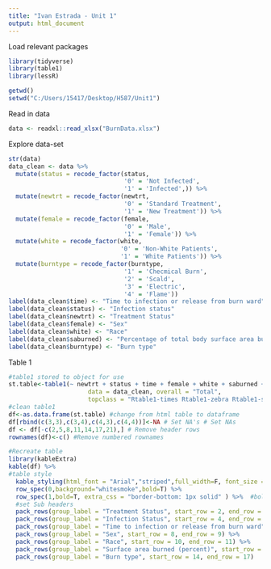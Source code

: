 ---
title: "Ivan Estrada - Unit 1"
output: html_document
---

Load relevant packages
```{r}
library(tidyverse)
library(table1)
library(lessR)
```

```{r}
getwd()
setwd("C:/Users/15417/Desktop/H587/Unit1")
```   

Read in data
```{r}
data <- readxl::read_xlsx("BurnData.xlsx")
```

Explore data-set
```{r}
str(data)
data_clean <- data %>%
  mutate(status = recode_factor(status, 
                                '0' = 'Not Infected',
                                '1' = 'Infected',)) %>%
  mutate(newtrt = recode_factor(newtrt,
                                '0' = 'Standard Treatment',
                                '1' = 'New Treatment')) %>%
  mutate(female = recode_factor(female,
                                '0' = 'Male',
                                '1' = 'Female')) %>%
  mutate(white = recode_factor(white,
                               '0' = 'Non-White Patients',
                               '1' = 'White Patients')) %>%
  mutate(burntype = recode_factor(burntype,
                                '1' = 'Checmical Burn',
                                '2' = 'Scald',
                                '3' = 'Electric',
                                '4' = 'Flame'))
label(data_clean$time) <- "Time to infection or release from burn ward"
label(data_clean$status) <- "Infection status"
label(data_clean$newtrt) <- "Treatment Status"
label(data_clean$female) <- "Sex"
label(data_clean$white) <- "Race"
label(data_clean$saburned) <- "Percentage of total body surface area burned"
label(data_clean$burntype) <- "Burn type"
```
Table 1 
```{r}
#table1 stored to object for use
st.table<-table1(~ newtrt + status + time + female + white + saburned + burntype |newtrt,
                      data = data_clean, overall = "Total", 
                      topclass = "Rtable1-times Rtable1-zebra Rtable1-shade")
#clean table1                      
df<-as.data.frame(st.table) #change from html table to dataframe
df[rbind(c(3,3),c(3,4),c(4,3),c(4,4))]<-NA # Set NA's # Set NAs
df <- df[-c(2,5,8,11,14,17,21),] # Remove header rows
rownames(df)<-c() #Remove numbered rownames

#Recreate table
library(kableExtra)
kable(df) %>% 
#table style
  kable_styling(html_font = "Arial","striped",full_width=F, font_size = 11) %>% 
  row_spec(0,background="whitesmoke",bold=T) %>% 
  row_spec(1,bold=T, extra_css = "border-bottom: 1px solid" ) %>%  #bold header
  #set Sub headers
  pack_rows(group_label = "Treatment Status", start_row = 2, end_row = 3) %>%  
  pack_rows(group_label = "Infection Status", start_row = 4, end_row = 5) %>% 
  pack_rows(group_label = "Time to infection or release from burn ward", start_row = 6, end_row = 7) %>% 
  pack_rows(group_label = "Sex", start_row = 8, end_row = 9) %>% 
  pack_rows(group_label = "Race", start_row = 10, end_row = 11) %>% 
  pack_rows(group_label = "Surface area burned (percent)", start_row = 12, end_row = 13) %>% 
  pack_rows(group_label = "Burn type", start_row = 14, end_row = 17)

```















